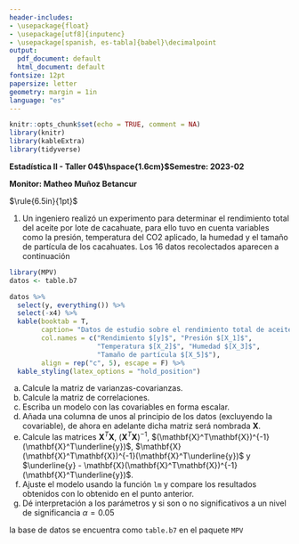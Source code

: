 ```yaml
---
header-includes:
- \usepackage{float}
- \usepackage[utf8]{inputenc}
- \usepackage[spanish, es-tabla]{babel}\decimalpoint
output:
  pdf_document: default
  html_document: default
fontsize: 12pt
papersize: letter
geometry: margin = 1in
language: "es"
---
```


```r
knitr::opts_chunk$set(echo = TRUE, comment = NA)
library(knitr)
library(kableExtra)
library(tidyverse)
```


**Estadística II - Taller 04$\hspace{1.6cm}$Semestre: 2023-02**

**Monitor: Matheo Muñoz Betancur**

$\rule{6.5in}{1pt}$


1. Un ingeniero realizó un experimento para determinar el rendimiento total  del aceite por lote de cacahuate, para ello tuvo en cuenta variables como la presión, temperatura del CO2 aplicado, la humedad y el tamaño de partícula de los cacahuates. Los 16 datos recolectados aparecen a continuación

\includegraphics{tabla.png}

```r
library(MPV)
datos <- table.b7 

datos %>%
  select(y, everything()) %>%
  select(-x4) %>%
  kable(booktab = T, 
        caption= "Datos de estudio sobre el rendimiento total de aceite por lote de cacahuate.",
        col.names = c("Rendimiento $[y]$", "Presión $[X_1]$",
                      "Temperatura $[X_2]$", "Humedad $[X_3]$",
                      "Tamaño de partícula $[X_5]$"),
        align = rep("c", 5), escape = F) %>%
  kable_styling(latex_options = "hold_position")
```

a) Calcule la matriz de varianzas-covarianzas. 
b) Calcule la matriz de correlaciones. 
c) Escriba un modelo con las covariables en forma escalar. 
d) Añada una columna de unos al principio de los datos (excluyendo la covariable), de ahora en adelante dicha matriz será nombrada $\mathbf{X}$.
e) Calcule las matrices $\mathbf{X}^T\mathbf{X}$, $(\mathbf{X}^T\mathbf{X})^{-1}$,
$(\mathbf{X}^T\mathbf{X})^{-1}(\mathbf{X}^T\underline{y})$,
$\mathbf{X}(\mathbf{X}^T\mathbf{X})^{-1}(\mathbf{X}^T\underline{y})$ y 
$\underline{y} - \mathbf{X}(\mathbf{X}^T\mathbf{X})^{-1}(\mathbf{X}^T\underline{y})$.
f) Ajuste el modelo usando la función `lm` y compare los resultados obtenidos con lo obtenido en el punto anterior.
g) Dé interpretación a los parámetros y si son o no significativos a un nivel de significancia $\alpha = 0.05$

\textbf{Nota:} la base de datos se encuentra como `table.b7` en el paquete `MPV`
